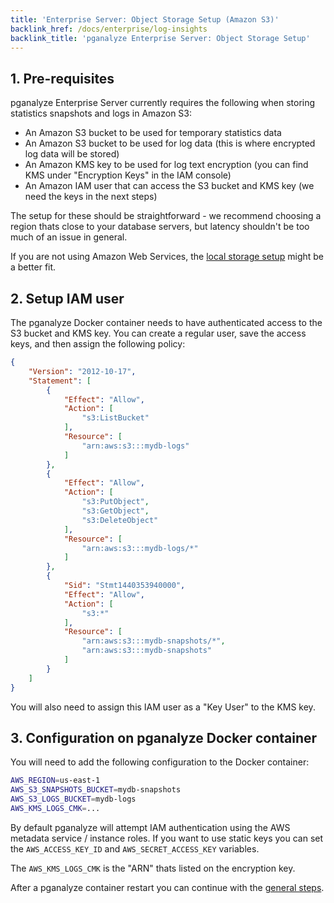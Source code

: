 ```yaml
---
title: 'Enterprise Server: Object Storage Setup (Amazon S3)'
backlink_href: /docs/enterprise/log-insights
backlink_title: 'pganalyze Enterprise Server: Object Storage Setup'
---
```


## 1. Pre-requisites

pganalyze Enterprise Server currently requires the following when storing statistics snapshots and logs in Amazon S3:

- An Amazon S3 bucket to be used for temporary statistics data
- An Amazon S3 bucket to be used for log data (this is where encrypted log data will be stored)
- An Amazon KMS key to be used for log text encryption (you can find KMS under "Encryption Keys" in the IAM console)
- An Amazon IAM user that can access the S3 bucket and KMS key (we need the keys in the next steps)

The setup for these should be straightforward - we recommend choosing a region thats close to your database servers, but latency shouldn't be too much of an issue in general.

If you are not using Amazon Web Services, the [local storage setup](/docs/enterprise/log-insights-local) might be a better fit.

## 2. Setup IAM user

The pganalyze Docker container needs to have authenticated access to the S3 bucket and KMS key. You can create a regular user, save the access keys, and then assign the following policy:

```json
{
    "Version": "2012-10-17",
    "Statement": [
        {
            "Effect": "Allow",
            "Action": [
                "s3:ListBucket"
            ],
            "Resource": [
                "arn:aws:s3:::mydb-logs"
            ]
        },
        {
            "Effect": "Allow",
            "Action": [
                "s3:PutObject",
                "s3:GetObject",
                "s3:DeleteObject"
            ],
            "Resource": [
                "arn:aws:s3:::mydb-logs/*"
            ]
        },
        {
            "Sid": "Stmt1440353940000",
            "Effect": "Allow",
            "Action": [
                "s3:*"
            ],
            "Resource": [
                "arn:aws:s3:::mydb-snapshots/*",
                "arn:aws:s3:::mydb-snapshots"
            ]
        }
    ]
}
```

You will also need to assign this IAM user as a "Key User" to the KMS key.

## 3. Configuration on pganalyze Docker container

You will need to add the following configuration to the Docker container:

```sh
AWS_REGION=us-east-1
AWS_S3_SNAPSHOTS_BUCKET=mydb-snapshots
AWS_S3_LOGS_BUCKET=mydb-logs
AWS_KMS_LOGS_CMK=...
```

By default pganalyze will attempt IAM authentication using the AWS metadata service / instance roles. If you want to use static keys you can set the `AWS_ACCESS_KEY_ID` and `AWS_SECRET_ACCESS_KEY` variables.

The `AWS_KMS_LOGS_CMK` is the "ARN" thats listed on the encryption key.

After a pganalyze container restart you can continue with the [general steps](/docs/enterprise/log-insights).
